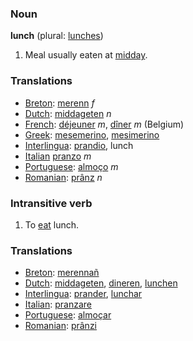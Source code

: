 ===Noun===
'''lunch''' (plural: [[lunches]])

# Meal usually eaten at [[midday]].
===Translations===
*[[Breton]]: [[merenn]] ''f''
*[[Dutch]]: [[middageten]] ''n''
*[[French]]: [[déjeuner]] ''m'', [[dîner]] ''m'' (Belgium)
*[[Greek]]: [[mesemerino]], [[mesimerino]]
*[[Interlingua]]: [[prandio]], lunch
*[[Italian]] [[pranzo]] ''m''
*[[Portuguese]]: [[almoço]] ''m''
*[[Romanian]]: [[prânz]] ''n''

===Intransitive verb===
# To [[eat]] lunch.

===Translations===
*[[Breton]]: [[merennañ]]
*[[Dutch]]: [[middageten]], [[dineren]], [[lunchen]]
*[[Interlingua]]: [[prander]], [[lunchar]]
*[[Italian]]: [[pranzare]]
*[[Portuguese]]: [[almoçar]]
*[[Romanian]]: [[prânzi]]